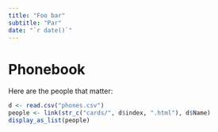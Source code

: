 ```yaml
---
title: "Foo bar"
subtitle: "Par"
date: "`r date()`"
---
```


# Phonebook

Here are the people that matter:

```r
d <- read.csv("phones.csv")
people <- link(str_c("cards/", d$index, ".html"), d$Name)
display_as_list(people)
```
